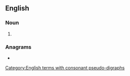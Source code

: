 ==English==

===Noun===
{{head|en|noun form}}

# {{plural of|en|masthead}}

===Anagrams===
* {{anagrams|en|a=aadehmsst|Steadhams}}

[[Category:English terms with consonant pseudo-digraphs]]